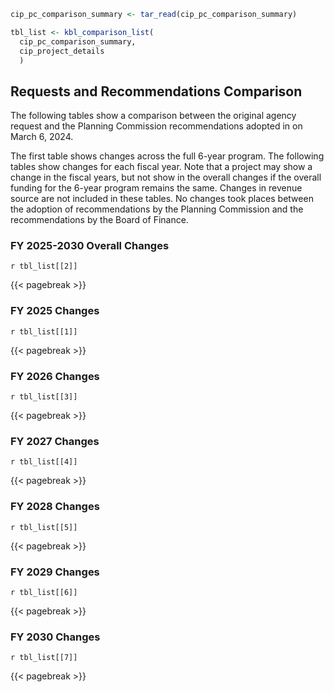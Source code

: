 ```r
cip_pc_comparison_summary <- tar_read(cip_pc_comparison_summary)

tbl_list <- kbl_comparison_list(
  cip_pc_comparison_summary,
  cip_project_details
  )
```

\blandscape

## Requests and Recommendations Comparison

::: {width=90%}

The following tables show a comparison between the original agency request and the Planning Commission recommendations adopted in on March 6, 2024.

The first table shows changes across the full 6-year program. The following tables show changes for each fiscal year. Note that a project may show a change in the fiscal years, but not show in the overall changes if the overall funding for the 6-year program remains the same. Changes in revenue source are not included in these tables. No changes took places between the adoption of recommendations by the Planning Commission and the recommendations by the Board of Finance.

### FY 2025-2030 Overall Changes

`r tbl_list[[2]]`

{{< pagebreak >}}

### FY 2025 Changes

`r tbl_list[[1]]`

{{< pagebreak >}}

### FY 2026 Changes

`r tbl_list[[3]]`

{{< pagebreak >}}

### FY 2027 Changes

`r tbl_list[[4]]`

{{< pagebreak >}}

### FY 2028 Changes

`r tbl_list[[5]]`

{{< pagebreak >}}

### FY 2029 Changes

`r tbl_list[[6]]`

{{< pagebreak >}}

### FY 2030 Changes

`r tbl_list[[7]]`

:::

\elandscape

{{< pagebreak >}}

